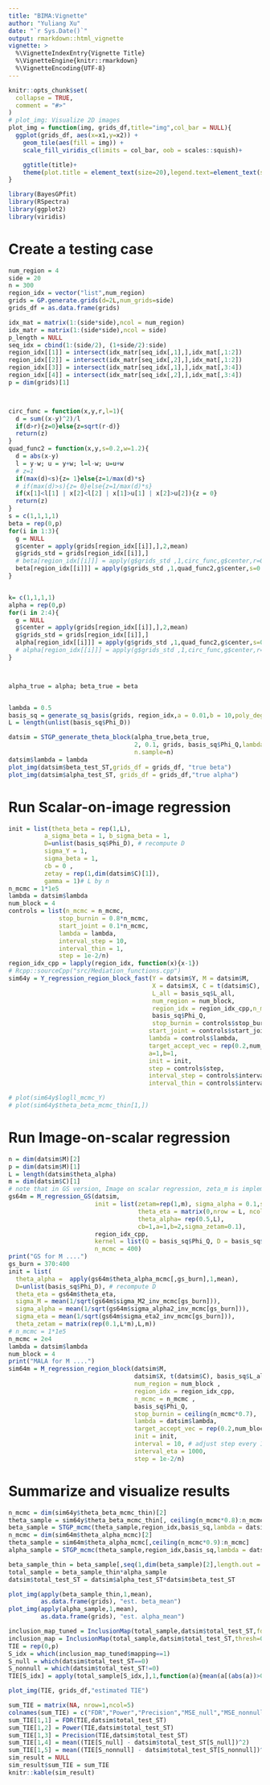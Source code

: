 ```yaml
---
title: "BIMA:Vignette"
author: "Yuliang Xu"
date: "`r Sys.Date()`"
output: rmarkdown::html_vignette
vignette: >
  %\VignetteIndexEntry{Vignette Title}
  %\VignetteEngine{knitr::rmarkdown}
  %\VignetteEncoding{UTF-8}
---
```


```r
knitr::opts_chunk$set(
  collapse = TRUE,
  comment = "#>"
)
# plot_img: Visualize 2D images
plot_img = function(img, grids_df,title="img",col_bar = NULL){
  ggplot(grids_df, aes(x=x1,y=x2)) +
    geom_tile(aes(fill = img)) +
    scale_fill_viridis_c(limits = col_bar, oob = scales::squish)+

    ggtitle(title)+
    theme(plot.title = element_text(size=20),legend.text=element_text(size=10))
}

library(BayesGPfit)
library(RSpectra)
library(ggplot2)
library(viridis)
```

# Create a testing case

```r
num_region = 4
side = 20
n = 300
region_idx = vector("list",num_region)
grids = GP.generate.grids(d=2L,num_grids=side)
grids_df = as.data.frame(grids)

idx_mat = matrix(1:(side*side),ncol = num_region)
idx_matr = matrix(1:(side*side),ncol = side)
p_length = NULL
seq_idx = cbind(1:(side/2), (1+side/2):side)
region_idx[[1]] = intersect(idx_matr[seq_idx[,1],],idx_mat[,1:2])
region_idx[[2]] = intersect(idx_matr[seq_idx[,2],],idx_mat[,1:2])
region_idx[[3]] = intersect(idx_matr[seq_idx[,1],],idx_mat[,3:4])
region_idx[[4]] = intersect(idx_matr[seq_idx[,2],],idx_mat[,3:4])
p = dim(grids)[1]



circ_func = function(x,y,r,l=1){
  d = sum((x-y)^2)/l
  if(d>r){z=0}else{z=sqrt(r-d)}
  return(z)
}
quad_func2 = function(x,y,s=0.2,w=1.2){
  d = abs(x-y)
  l = y-w; u = y+w; l=l-w; u=u+w
  # z=1
  if(max(d)<s){z= 1}else{z=1/max(d)*s}
  # if(max(d)>s){z= 0}else{z=1/max(d)*s}
  if(x[1]<l[1] | x[2]<l[2] | x[1]>u[1] | x[2]>u[2]){z = 0}
  return(z)
}
s = c(1,1,1,1)
beta = rep(0,p)
for(i in 1:3){
  g = NULL
  g$center = apply(grids[region_idx[[i]],],2,mean)
  g$grids_std = grids[region_idx[[i]],]
  # beta[region_idx[[i]]] = apply(g$grids_std ,1,circ_func,g$center,r=0.8,l=0.1)/s[i]
  beta[region_idx[[i]]] = apply(g$grids_std ,1,quad_func2,g$center,s=0.2,w=0.1)/s[i]
}


k= c(1,1,1,1)
alpha = rep(0,p)
for(i in 2:4){
  g = NULL
  g$center = apply(grids[region_idx[[i]],],2,mean)
  g$grids_std = grids[region_idx[[i]],]
  alpha[region_idx[[i]]] = apply(g$grids_std ,1,quad_func2,g$center,s=0.2,w=0.1)/k[i]
  # alpha[region_idx[[i]]] = apply(g$grids_std ,1,circ_func,g$center,r=0.8,l=0.1)/k[i]
}



alpha_true = alpha; beta_true = beta


lambda = 0.5
basis_sq = generate_sq_basis(grids, region_idx,a = 0.01,b = 10,poly_degree = 10)
L = length(unlist(basis_sq$Phi_D))

datsim = STGP_generate_theta_block(alpha_true,beta_true, 
                                   2, 0.1, grids, basis_sq$Phi_Q,lambda=lambda,region_idx,basis_sq$L_all,
                                   n.sample=n)
datsim$lambda = lambda
plot_img(datsim$beta_test_ST,grids_df = grids_df, "true beta")
plot_img(datsim$alpha_test_ST, grids_df = grids_df,"true alpha")
```

# Run Scalar-on-image regression

```r
init = list(theta_beta = rep(1,L),
          a_sigma_beta = 1, b_sigma_beta = 1,
          D=unlist(basis_sq$Phi_D), # recompute D
          sigma_Y = 1,
          sigma_beta = 1,
          cb = 0 ,
          zetay = rep(1,dim(datsim$C)[1]),
          gamma = 1)# L by n
n_mcmc = 1*1e5
lambda = datsim$lambda
num_block = 4
controls = list(n_mcmc = n_mcmc, 
              stop_burnin = 0.8*n_mcmc,
              start_joint = 0.1*n_mcmc, 
              lambda = lambda,
              interval_step = 10,
              interval_thin = 1,
              step = 1e-2/n)
region_idx_cpp = lapply(region_idx, function(x){x-1})
# Rcpp::sourceCpp("src/Mediation_functions.cpp")
sim64y = Y_regression_region_block_fast(Y = datsim$Y, M = datsim$M,
                                        X = datsim$X, C = t(datsim$C), 
                                        L_all = basis_sq$L_all,
                                        num_region = num_block,
                                        region_idx = region_idx_cpp,n_mcmc = n_mcmc,
                                        basis_sq$Phi_Q, 
                                        stop_burnin = controls$stop_burnin,
                                       start_joint = controls$start_joint, 
                                       lambda = controls$lambda, 
                                       target_accept_vec = rep(0.2,num_block),
                                       a=1,b=1,
                                       init = init,
                                       step = controls$step,
                                       interval_step = controls$interval_step, 
                                       interval_thin = controls$interval_thin)

# plot(sim64y$logll_mcmc_Y)
# plot(sim64y$theta_beta_mcmc_thin[1,])
```

# Run Image-on-scalar regression

```r
n = dim(datsim$M)[2]
p = dim(datsim$M)[1]
L = length(datsim$theta_alpha)
m = dim(datsim$C)[1]
# note that in GS version, Image on scalar regression, zeta_m is implemented as a scalar instead of spatially-varying vector
gs64m = M_regression_GS(datsim,
                        init = list(zetam=rep(1,m), sigma_alpha = 0.1,sigma_M=0.1,
                                    theta_eta = matrix(0,nrow = L, ncol=n),sigma_eta= 1,
                                    theta_alpha= rep(0.5,L),
                                    cb=1,a=1,b=2,sigma_zetam=0.1),
                        region_idx_cpp,
                        kernel = list(Q = basis_sq$Phi_Q, D = basis_sq$Phi_D),
                        n_mcmc = 400)
print("GS for M ....")
gs_burn = 370:400
init = list(
  theta_alpha =  apply(gs64m$theta_alpha_mcmc[,gs_burn],1,mean),
  D=unlist(basis_sq$Phi_D), # recompute D
  theta_eta = gs64m$theta_eta,
  sigma_M = mean(1/sqrt(gs64m$sigma_M2_inv_mcmc[gs_burn])),
  sigma_alpha = mean(1/sqrt(gs64m$sigma_alpha2_inv_mcmc[gs_burn])),
  sigma_eta = mean(1/sqrt(gs64m$sigma_eta2_inv_mcmc[gs_burn])),
  theta_zetam = matrix(rep(0.1,L*m),L,m))
# n_mcmc = 1*1e5
n_mcmc = 2e4
lambda = datsim$lambda
num_block = 4
print("MALA for M ....")
sim64m = M_regression_region_block(datsim$M,
                                   datsim$X, t(datsim$C), basis_sq$L_all,
                                   num_region = num_block ,
                                   region_idx = region_idx_cpp,
                                   n_mcmc = n_mcmc , 
                                   basis_sq$Phi_Q, 
                                   stop_burnin = ceiling(n_mcmc*0.7),
                                   lambda = datsim$lambda, 
                                   target_accept_vec = rep(0.2,num_block),
                                   init = init,
                                   interval = 10, # adjust step every 10 iter
                                   interval_eta = 1000,
                                   step = 1e-2/n)
```

# Summarize and visualize results

```r
n_mcmc = dim(sim64y$theta_beta_mcmc_thin)[2]
theta_sample = sim64y$theta_beta_mcmc_thin[, ceiling(n_mcmc*0.8):n_mcmc]
beta_sample = STGP_mcmc(theta_sample,region_idx,basis_sq,lambda = datsim$lambda)
n_mcmc = dim(sim64m$theta_alpha_mcmc)[2]
theta_sample = sim64m$theta_alpha_mcmc[,ceiling(n_mcmc*0.9):n_mcmc]
alpha_sample = STGP_mcmc(theta_sample,region_idx,basis_sq,lambda = datsim$lambda)

beta_sample_thin = beta_sample[,seq(1,dim(beta_sample)[2],length.out = dim(alpha_sample)[2])]
total_sample = beta_sample_thin*alpha_sample
datsim$total_test_ST = datsim$alpha_test_ST*datsim$beta_test_ST

plot_img(apply(beta_sample_thin,1,mean),
         as.data.frame(grids), "est. beta_mean")
plot_img(apply(alpha_sample,1,mean),
         as.data.frame(grids), "est. alpha_mean")

inclusion_map_tuned = InclusionMap(total_sample,datsim$total_test_ST,fdr_target=0.1)
inclusion_map = InclusionMap(total_sample,datsim$total_test_ST,thresh=0.5)
TIE = rep(0,p)
S_idx = which(inclusion_map_tuned$mapping==1)
S_null = which(datsim$total_test_ST==0)
S_nonnull = which(datsim$total_test_ST!=0)
TIE[S_idx] = apply(total_sample[S_idx,],1,function(a){mean(a[(abs(a))>0])})

plot_img(TIE, grids_df,"estimated TIE")

sum_TIE = matrix(NA, nrow=1,ncol=5)
colnames(sum_TIE) = c("FDR","Power","Precision","MSE_null","MSE_nonnull")
sum_TIE[1,1] = FDR(TIE,datsim$total_test_ST)
sum_TIE[1,2] = Power(TIE,datsim$total_test_ST)
sum_TIE[1,3] = Precision(TIE,datsim$total_test_ST)
sum_TIE[1,4] = mean((TIE[S_null] - datsim$total_test_ST[S_null])^2)
sum_TIE[1,5] = mean((TIE[S_nonnull] - datsim$total_test_ST[S_nonnull])^2)
sim_result = NULL
sim_result$sum_TIE = sum_TIE
knitr::kable(sim_result)
```
